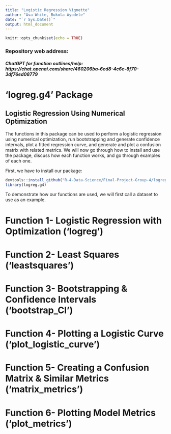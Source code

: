 ```yaml
---
title: "Logistic Regression Vignette"
author: "Ava White, Bukola Ayodele"
date: "`r Sys.Date()`"
output: html_document
---
```


```r
knitr::opts_chunk$set(echo = TRUE)
```

### Repository web address: 
##### ChatGPT for function outlines/help: https://chat.openai.com/share/460206ba-6cd8-4c6c-8f70-3df76ed08779

# 'logreg.g4' Package
## Logistic Regression Using Numerical Optimization
The functions in this package can be used to perform a logistic regression using numerical optimization, run bootstrapping and generate confidence intervals, plot a fitted regression curve, and generate and plot a confusion matrix with related metrics. We will now go through how to install and use the package, discuss how each function works, and go through examples of each one. 

First, we have to install our package:
```r
devtools::install_github("R-4-Data-Science/Final-Project-Group-4/logreg.g4")
library(logreg.g4)
```

To demonstrate how our functions are used, we will first call a dataset to use as an example.


# Function 1- Logistic Regression with Optimization ('logreg')



# Function 2- Least Squares ('leastsquares')



# Function 3- Bootstrapping & Confidence Intervals ('bootstrap_CI')



# Function 4- Plotting a Logistic Curve ('plot_logistic_curve')



# Function 5- Creating a Confusion Matrix & Similar Metrics ('matrix_metrics')



# Function 6- Plotting Model Metrics ('plot_metrics')







